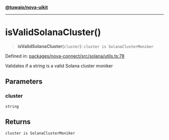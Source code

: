 [**@tuwaio/nova-uikit**](../../../../README.md)

***

# isValidSolanaCluster()

> **isValidSolanaCluster**(`cluster`): `cluster is SolanaClusterMoniker`

Defined in: [packages/nova-connect/src/solana/utils.ts:78](https://github.com/TuwaIO/nova-uikit/blob/c5966b47098fadfcd351ee0f3acccb5fb074cf44/packages/nova-connect/src/solana/utils.ts#L78)

Validates if a string is a valid Solana cluster moniker

## Parameters

### cluster

`string`

## Returns

`cluster is SolanaClusterMoniker`
